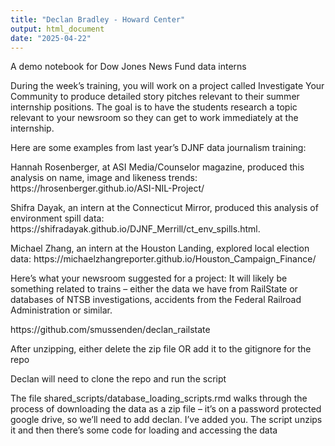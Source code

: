 ```yaml
---
title: "Declan Bradley - Howard Center"
output: html_document
date: "2025-04-22"
---
```


A demo notebook for Dow Jones News Fund data interns

During the week’s training, you will work on a project called Investigate Your Community to produce detailed story pitches relevant to their summer internship positions. The goal is to have the students research a topic relevant to your newsroom so they can get to work immediately at the internship. 

Here are some examples from last year’s DJNF data journalism training:

Hannah Rosenberger, at ASI Media/Counselor magazine, produced this analysis on name, image and likeness trends: https://hrosenberger.github.io/ASI-NIL-Project/

Shifra Dayak, an intern at the Connecticut Mirror, produced this analysis of environment spill data: https://shifradayak.github.io/DJNF_Merrill/ct_env_spills.html.

Michael Zhang, an intern at the Houston Landing, explored local election data: https://michaelzhangreporter.github.io/Houston_Campaign_Finance/


Here's what your newsroom suggested for a project:
It will likely be something related to trains -- either the data we have from RailState or databases of NTSB investigations, accidents from the Federal Railroad Administration or similar. 


https://github.com/smussenden/declan_railstate

After unzipping, either delete the zip file OR add it to the gitignore for the repo

Declan will need to clone the repo and run the script

The file shared_scripts/database_loading_scripts.rmd walks through the process of downloading the data as a zip file -- it's on a password protected google drive, so we'll need to add declan. I've added you.
The script unzips it 
and then there's some code for loading and accessing the data
